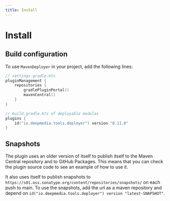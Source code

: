 ```yaml
---
title: Install
---
```


# Install

## Build configuration

To use `MavenDeployer` in your project, add the following lines:

```kotlin
// settings.gradle.kts
pluginManagement {
    repositories {
        gradlePluginPortal()
        mavenCentral()
    }
}

// build.gradle.kts of deployable modules
plugins {
    id("io.deepmedia.tools.deployer") version "0.11.0"
}
```

## Snapshots

The plugin uses an older version of itself to publish itself to the Maven Central repository
and to GitHub Packages. This means that you can check the plugin source code to see an example of how to use it.

It also uses itself to publish snapshots to `https://s01.oss.sonatype.org/content/repositories/snapshots/`
on each push to main. To use the snapshots, add the url as a maven repository and depend on
`id("io.deepmedia.tools.deployer") version "latest-SNAPSHOT"`.
